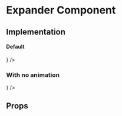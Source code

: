 
<Meta title="Core|Molecules/Expander" />

# Expander Component

## Implementation

#### Default

<Preview>
  <Story name="default">
    <Expander
      title="Explanation"
      body="This graph shows the number of users who have successfully joined your community. 
    The higher the number, the easier it is for people to find someone else to share their journeys with. 
    Increase it by inviting more people or talk to your account manager about how you can promote your community."
      icon={
        <img
          style={{ width: '14px' }}
          src="assets/icons/angle-down.svg"
          alt=""
        />
      }
    />
  </Story>
</Preview>

### With no animation

<Preview>
  <Story name="without animation">
    <Expander
      title="Explanation"
      animate={false}
      body="This graph shows the number of users who have successfully joined your community. 
    The higher the number, the easier it is for people to find someone else to share their journeys with. 
    Increase it by inviting more people or talk to your account manager about how you can promote your community."
      icon={
        <img
          style={{ width: '14px' }}
          src="assets/icons/angle-down.svg"
          alt=""
        />
      }
    />
  </Story>
</Preview>

## Props

<Props of={Expander} />
